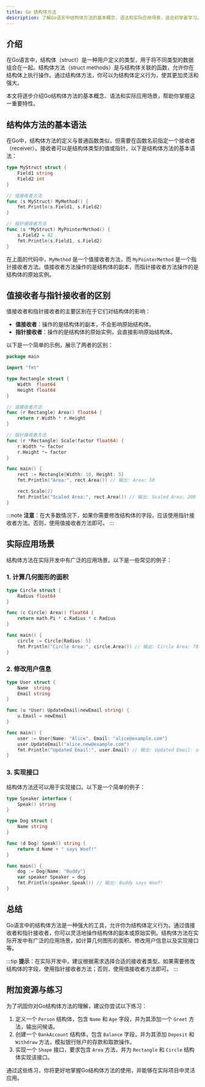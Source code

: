 ```yaml
---
title: Go 结构体方法
description: 了解Go语言中结构体方法的基本概念、语法和实际应用场景，适合初学者学习。
---
```


## 介绍

在Go语言中，结构体（struct）是一种用户定义的类型，用于将不同类型的数据组合在一起。结构体方法（struct methods）是与结构体关联的函数，允许你在结构体上执行操作。通过结构体方法，你可以为结构体定义行为，使其更加灵活和强大。

本文将逐步介绍Go结构体方法的基本概念、语法和实际应用场景，帮助你掌握这一重要特性。

## 结构体方法的基本语法

在Go中，结构体方法的定义与普通函数类似，但需要在函数名前指定一个接收者（receiver）。接收者可以是结构体类型的值或指针。以下是结构体方法的基本语法：

```go
type MyStruct struct {
    Field1 string
    Field2 int
}

// 值接收者方法
func (s MyStruct) MyMethod() {
    fmt.Println(s.Field1, s.Field2)
}

// 指针接收者方法
func (s *MyStruct) MyPointerMethod() {
    s.Field2 = 42
    fmt.Println(s.Field1, s.Field2)
}
```

在上面的代码中，`MyMethod` 是一个值接收者方法，而 `MyPointerMethod` 是一个指针接收者方法。值接收者方法操作的是结构体的副本，而指针接收者方法操作的是结构体的原始实例。

## 值接收者与指针接收者的区别

值接收者和指针接收者的主要区别在于它们对结构体的影响：

- **值接收者**：操作的是结构体的副本，不会影响原始结构体。
- **指针接收者**：操作的是结构体的原始实例，会直接影响原始结构体。

以下是一个简单的示例，展示了两者的区别：

```go
package main

import "fmt"

type Rectangle struct {
    Width  float64
    Height float64
}

// 值接收者方法
func (r Rectangle) Area() float64 {
    return r.Width * r.Height
}

// 指针接收者方法
func (r *Rectangle) Scale(factor float64) {
    r.Width *= factor
    r.Height *= factor
}

func main() {
    rect := Rectangle{Width: 10, Height: 5}
    fmt.Println("Area:", rect.Area()) // 输出: Area: 50

    rect.Scale(2)
    fmt.Println("Scaled Area:", rect.Area()) // 输出: Scaled Area: 200
}
```

:::note
**注意**：在大多数情况下，如果你需要修改结构体的字段，应该使用指针接收者方法。否则，使用值接收者方法即可。
:::

## 实际应用场景

结构体方法在实际开发中有广泛的应用场景。以下是一些常见的例子：

### 1. 计算几何图形的面积

```go
type Circle struct {
    Radius float64
}

func (c Circle) Area() float64 {
    return math.Pi * c.Radius * c.Radius
}

func main() {
    circle := Circle{Radius: 5}
    fmt.Println("Circle Area:", circle.Area()) // 输出: Circle Area: 78.53981633974483
}
```

### 2. 修改用户信息

```go
type User struct {
    Name  string
    Email string
}

func (u *User) UpdateEmail(newEmail string) {
    u.Email = newEmail
}

func main() {
    user := User{Name: "Alice", Email: "alice@example.com"}
    user.UpdateEmail("alice.new@example.com")
    fmt.Println("Updated Email:", user.Email) // 输出: Updated Email: alice.new@example.com
}
```

### 3. 实现接口

结构体方法还可以用于实现接口。以下是一个简单的例子：

```go
type Speaker interface {
    Speak() string
}

type Dog struct {
    Name string
}

func (d Dog) Speak() string {
    return d.Name + " says Woof!"
}

func main() {
    dog := Dog{Name: "Buddy"}
    var speaker Speaker = dog
    fmt.Println(speaker.Speak()) // 输出: Buddy says Woof!
}
```

## 总结

Go语言中的结构体方法是一种强大的工具，允许你为结构体定义行为。通过值接收者和指针接收者，你可以灵活地操作结构体的副本或原始实例。结构体方法在实际开发中有广泛的应用场景，如计算几何图形的面积、修改用户信息以及实现接口等。

:::tip
**提示**：在实际开发中，建议根据需求选择合适的接收者类型。如果需要修改结构体的字段，使用指针接收者方法；否则，使用值接收者方法即可。
:::

## 附加资源与练习

为了巩固你对Go结构体方法的理解，建议你尝试以下练习：

1. 定义一个 `Person` 结构体，包含 `Name` 和 `Age` 字段，并为其添加一个 `Greet` 方法，输出问候语。
2. 创建一个 `BankAccount` 结构体，包含 `Balance` 字段，并为其添加 `Deposit` 和 `Withdraw` 方法，模拟银行账户的存款和取款操作。
3. 实现一个 `Shape` 接口，要求包含 `Area` 方法，并为 `Rectangle` 和 `Circle` 结构体实现该接口。

通过这些练习，你将更好地掌握Go结构体方法的使用，并能够在实际项目中灵活应用。